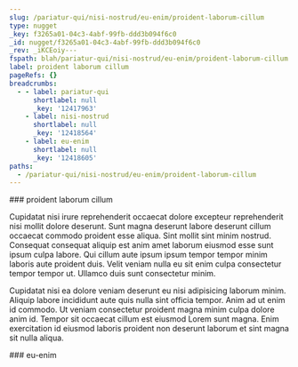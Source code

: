 ```yaml
---
slug: /pariatur-qui/nisi-nostrud/eu-enim/proident-laborum-cillum
type: nugget
_key: f3265a01-04c3-4abf-99fb-ddd3b094f6c0
_id: nugget/f3265a01-04c3-4abf-99fb-ddd3b094f6c0
_rev: _iKCEoiy---
fspath: blah/pariatur-qui/nisi-nostrud/eu-enim/proident-laborum-cillum.md
label: proident laborum cillum
pageRefs: {}
breadcrumbs:
  - - label: pariatur-qui
      shortlabel: null
      _key: '12417963'
    - label: nisi-nostrud
      shortlabel: null
      _key: '12418564'
    - label: eu-enim
      shortlabel: null
      _key: '12418605'
paths:
  - /pariatur-qui/nisi-nostrud/eu-enim/proident-laborum-cillum
---
```


<NuggetArea>
<Nugget slug="/pariatur-qui/nisi-nostrud/eu-enim/proident-laborum-cillum" type="nugget" _key="f3265a01-04c3-4abf-99fb-ddd3b094f6c0" _id="nugget/f3265a01-04c3-4abf-99fb-ddd3b094f6c0" _rev="_iKCEoiy---" fspath="blah/pariatur-qui/nisi-nostrud/eu-enim/proident-laborum-cillum.md" label="proident laborum cillum" paths="/pariatur-qui/nisi-nostrud/eu-enim/proident-laborum-cillum">
<NuggetBody>
### proident laborum cillum

Cupidatat nisi irure reprehenderit occaecat dolore excepteur reprehenderit nisi mollit dolore deserunt. Sunt magna deserunt labore deserunt cillum occaecat commodo proident esse aliqua. Sint mollit sint minim nostrud. Consequat consequat aliquip est anim amet laborum eiusmod esse sunt ipsum culpa labore. Qui cillum aute ipsum ipsum tempor tempor minim laboris aute proident duis. Velit veniam nulla eu sit enim culpa consectetur tempor tempor ut. Ullamco duis sunt consectetur minim.

Cupidatat nisi ea dolore veniam deserunt eu nisi adipisicing laborum minim. Aliquip labore incididunt aute quis nulla sint officia tempor. Anim ad ut enim id commodo. Ut veniam consectetur proident magna minim culpa dolore anim id. Tempor sit occaecat cillum est eiusmod Lorem sunt magna. Enim exercitation id eiusmod laboris proident non deserunt laborum et sint magna sit nulla aliqua.

</NuggetBody>
<Breadcrumbs>
<Crumbs>
<Crumb _key="12417963" label="pariatur-qui" /><Crumb _key="12418564" label="nisi-nostrud" /><Crumb _key="12418605" label="eu-enim" />
</Crumbs>
</Breadcrumbs>
</Nugget>

<NuggetsInbound>
</NuggetsInbound>
<NuggetsOutbound>
</NuggetsOutbound>
</NuggetArea>
<PassagesInbound>
<Passage direction="inbound" type="passage" _key="12418605" _id="passage/12418605" _rev="_iKCEoiu---" label="eu-enim" passage="eu-enim" fspath="blah/pariatur-qui/nisi-nostrud/eu-enim" paths="/pariatur-qui/nisi-nostrud/eu-enim" slug="/pariatur-qui/nisi-nostrud/eu-enim">
<NuggetBody>
### eu-enim

</NuggetBody>
<Breadcrumbs>
<Crumbs>
<Crumb _key="12417963" label="pariatur-qui" /><Crumb _key="12418564" label="nisi-nostrud" />
</Crumbs>
</Breadcrumbs>
</Passage>

</PassagesInbound>
<PassagesOutbound>
</PassagesOutbound>